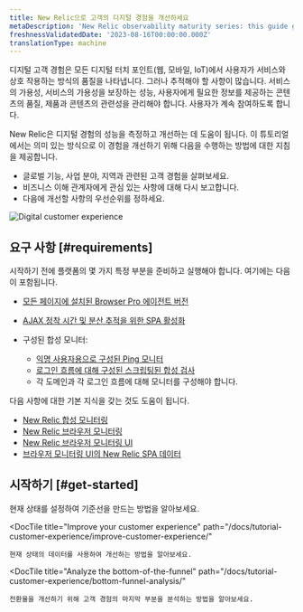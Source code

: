 ```yaml
---
title: New Relic으로 고객의 디지털 경험을 개선하세요
metaDescription: 'New Relic observability maturity series: this guide gives you a quality foundation for optimizing your web application''s performance to improve your customer experience.'
freshnessValidatedDate: '2023-08-16T00:00:00.000Z'
translationType: machine
---
```



디지털 고객 경험은 모든 디지털 터치 포인트(웹, 모바일, IoT)에서 사용자가 서비스와 상호 작용하는 방식의 품질을 나타냅니다. 그러나 추적해야 할 사항이 많습니다. 서비스의 가용성, 서비스의 가용성을 보장하는 성능, 사용자에게 필요한 정보를 제공하는 콘텐츠의 품질, 제품과 콘텐츠의 관련성을 관리해야 합니다. 사용자가 계속 참여하도록 합니다.

New Relic은 디지털 경험의 성능을 측정하고 개선하는 데 도움이 됩니다. 이 튜토리얼에서는 의미 있는 방식으로 이 경험을 개선하기 위해 다음을 수행하는 방법에 대한 지침을 제공합니다.

* 글로벌 기능, 사업 분야, 지역과 관련된 고객 경험을 살펴보세요.
* 비즈니스 이해 관계자에게 관심 있는 사항에 대해 다시 보고합니다.
* 다음에 개선할 사항의 우선순위를 정하세요.

<img
  title="Digital Customer Experience (DCX): What you can measure with New Relic"
  alt="Digital customer experience"
  src={cxWhatYouCanMeasureNr}
/>

## 요구 사항 [#requirements]

시작하기 전에 플랫폼의 몇 가지 특정 부분을 준비하고 실행해야 합니다. 여기에는 다음이 포함됩니다.

* [모든 페이지에 설치된 Browser Pro 에이전트 버전](/docs/browser/browser-monitoring/installation)

* [AJAX 정착 시간 및 분산 추적을 위한 SPA 활성화](/docs/new-relic-solutions/best-practices-guides/full-stack-observability/browser-monitoring-best-practices-guide/#how-to-do-it)

* 구성된 합성 모니터:

  * [익명 사용자용으로 구성된 Ping 모니터](/docs/synthetics/synthetic-monitoring/using-monitors/add-edit-monitors)
  * [로그인 흐름에 대해 구성된 스크립팅된 합성 검사](/docs/synthetics/synthetic-monitoring/using-monitors/store-secure-credentials-scripted-browsers-api-tests)
  * 각 도메인과 각 로그인 흐름에 대해 모니터를 구성해야 합니다.

다음 사항에 대한 기본 지식을 갖는 것도 도움이 됩니다.

* [New Relic 합성 모니터링](/docs/synthetics/synthetic-monitoring/getting-started/get-started-synthetic-monitoring/)
* [New Relic 브라우저 모니터링](/docs/browser/browser-monitoring/getting-started/)
* [New Relic 브라우저 모니터링 UI](/docs/browser/browser-monitoring/getting-started/introduction-browser-monitoring/)
* [브라우저 모니터링 UI의 New Relic SPA 데이터](/docs/browser/single-page-app-monitoring/use-spa-data/view-spa-data-browser-ui/)

## 시작하기 [#get-started]

<DocTiles>
  <DocTile
    title="Establish your current state"
    path="/docs/tutorial-customer-experience/establish-current-state/"
  >
    현재 상태를 설정하여 기준선을 만드는 방법을 알아보세요.
  </DocTile>

  <DocTile
    title="Improve your customer experience"
    path="/docs/tutorial-customer-experience/improve-customer-experience/"
  >
    현재 상태의 데이터를 사용하여 개선하는 방법을 알아보세요.
  </DocTile>

  <DocTile
    title="Analyze the bottom-of-the-funnel"
    path="/docs/tutorial-customer-experience/bottom-funnel-analysis/"
  >
    전환율을 개선하기 위해 고객 경험의 마지막 부분을 분석하는 방법을 알아보세요.
  </DocTile>
</DocTiles>